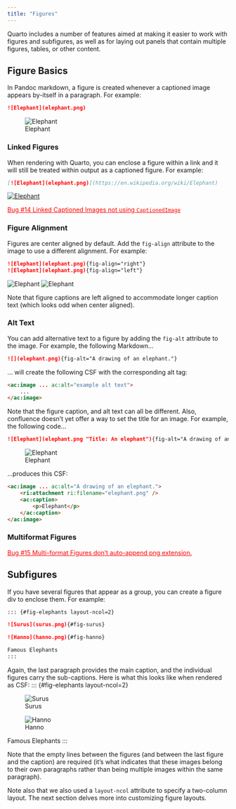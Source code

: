 ```yaml
---
title: "Figures"
---
```


Quarto includes a number of features aimed at making it easier to work with figures and subfigures, as well as for laying out panels that contain multiple figures, tables, or other content.

## Figure Basics

In Pandoc markdown, a figure is created whenever a captioned image appears by-itself in a paragraph. For example:

``` markdown
![Elephant](elephant.png)
```

![Elephant](elephant.png)

### Linked Figures

When rendering with Quarto, you can enclose a figure within a link and it will still be treated within output as a captioned figure. For example:

``` markdown
[![Elephant](elephant.png)](https://en.wikipedia.org/wiki/Elephant)
```

[![Elephant](elephant.png)](https://en.wikipedia.org/wiki/Elephant)

[Bug #14 Linked Captioned Images not using `CaptionedImage`](https://github.com/allenmanning/confluence/issues/14){style="color:red"}

### Figure Alignment

Figures are center aligned by default. Add the `fig-align` attribute to the image to use a different alignment. For example:

``` markdown
![Elephant](elephant.png){fig-align="right"}
![Elephant](elephant.png){fig-align="left"}
```
<!-- TODO Better Preview for figure alignment -->
![Elephant](elephant.png){fig-align="right"}
<!-- // NOTE:  Must have carrige return or else this will be emitted as an Image and not a Captioned Image -->
![Elephant](elephant.png){fig-align="left"}

Note that figure captions are left aligned to accommodate longer caption text (which looks odd when center aligned).

### Alt Text

You can add alternative text to a figure by adding the `fig-alt` attribute to the image. For example, the following Markdown...

``` markdown
![](elephant.png){fig-alt="A drawing of an elephant."}
```

... will create the following CSF with the corresponding alt tag:

``` html
<ac:image ... ac:alt="example alt text">
    ...
</ac:image>
```

Note that the figure caption, and alt text can all be different. Also, confluence doesn't yet offer a way to set the title for an image.  For example, the following code...

``` markdown
![Elephant](elephant.png "Title: An elephant"){fig-alt="A drawing of an elephant."}
```

<!-- TODO Preview - remove title as it makes it seem like confluence supports it -->

![Elephant](elephant.png "Title: An elephant"){fig-alt="A drawing of an elephant."}


...produces this CSF:

``` html
<ac:image ... ac:alt="A drawing of an elephant.">
    <ri:attachment ri:filename="elephant.png" />
    <ac:caption>
        <p>Elephant</p>
    </ac:caption>
</ac:image>
```

### Multiformat Figures

[Bug #15 Multi-format Figures don't auto-append png extension.](https://github.com/allenmanning/confluence/issues/15){style="color:red"}

## Subfigures

If you have several figures that appear as a group, you can create a figure div to enclose them. For example:

``` markdown
::: {#fig-elephants layout-ncol=2}

![Surus](surus.png){#fig-surus}

![Hanno](hanno.png){#fig-hanno}

Famous Elephants
:::
```

Again, the last paragraph provides the main caption, and the individual figures carry the sub-captions. Here is what this looks like when rendered as CSF:
<!-- TODO Preview subfigures in a table -->
::: {#fig-elephants layout-ncol=2}

![Surus](surus.png){#fig-surus}

![Hanno](hanno.png){#fig-hanno}

Famous Elephants
:::

Note that the empty lines between the figures (and between the last figure and the caption) are required (it's what indicates that these images belong to their own paragraphs rather than being multiple images within the same paragraph).

Note also that we also used a `layout-ncol` attribute to specify a two-column layout. The next section delves more into customizing figure layouts.
